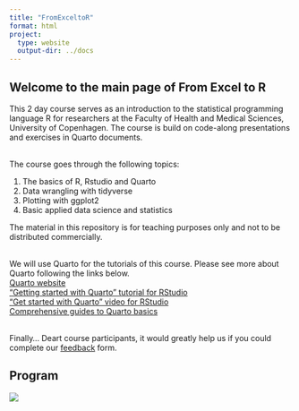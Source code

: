 ```yaml
---
title: "FromExceltoR"
format: html
project:
  type: website
  output-dir: ../docs
---
```


## Welcome to the main page of From Excel to R

This 2 day course serves as an introduction to the statistical programming language R for researchers at the Faculty of Health and Medical Sciences, University of Copenhagen. The course is build on code-along presentations and exercises in Quarto documents.

\
The course goes through the following topics:

1.  The basics of R, Rstudio and Quarto
2.  Data wrangling with tidyverse
3.  Plotting with ggplot2
4.  Basic applied data science and statistics

The material in this repository is for teaching purposes only and not to be distributed commercially.

\
We will use Quarto for the tutorials of this course. Please see more about Quarto following the links below. \
[Quarto website](https://quarto.org) \
["Getting started with Quarto" tutorial for RStudio](https://quarto.org/docs/get-started/hello/rstudio.html)\
["Get started with Quarto" video for RStudio\
](https://www.youtube.com/watch?v=_f3latmOhew)[Comprehensive guides to Quarto basics](https://quarto.org/docs/guide/)

\
Finally... Deart course participants, it would greatly help us if you could complete our [feedback](https://forms.office.com/e/amK1D9wLtd) form.

## Program

![](images/Program.png)
